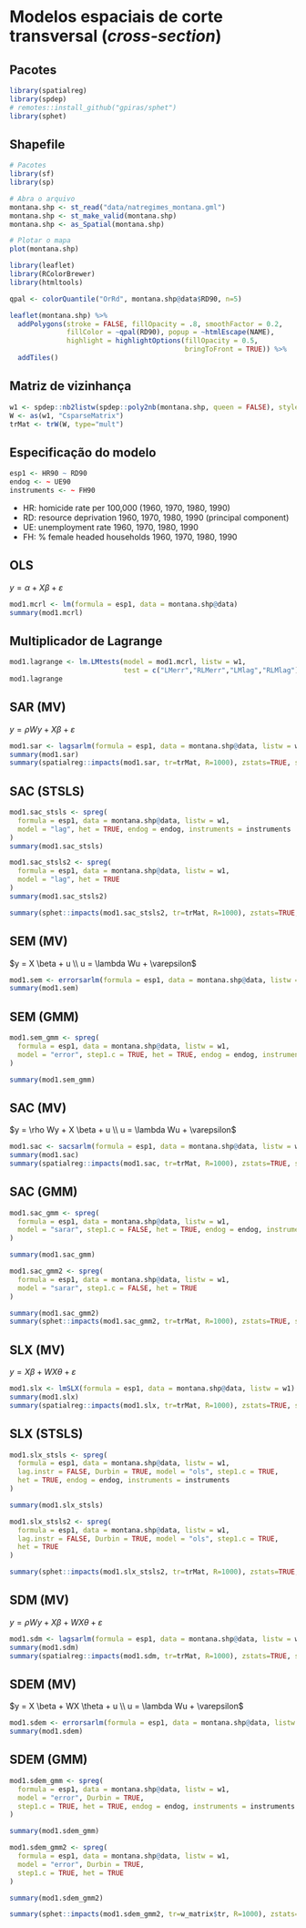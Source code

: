 # Modelos espaciais de corte transversal (*cross-section*)

## Pacotes

```r
library(spatialreg)
library(spdep)
# remotes::install_github("gpiras/sphet")
library(sphet)
```


## Shapefile

```r
# Pacotes
library(sf)
library(sp)

# Abra o arquivo
montana.shp <- st_read("data/natregimes_montana.gml")
montana.shp <- st_make_valid(montana.shp)
montana.shp <- as_Spatial(montana.shp)

# Plotar o mapa
plot(montana.shp)
```

```r
library(leaflet)
library(RColorBrewer)
library(htmltools)

qpal <- colorQuantile("OrRd", montana.shp@data$RD90, n=5) 

leaflet(montana.shp) %>%
  addPolygons(stroke = FALSE, fillOpacity = .8, smoothFactor = 0.2,
              fillColor = ~qpal(RD90), popup = ~htmlEscape(NAME),
              highlight = highlightOptions(fillOpacity = 0.5,
                                           bringToFront = TRUE)) %>%
  addTiles()
```



## Matriz de vizinhança

```r
w1 <- spdep::nb2listw(spdep::poly2nb(montana.shp, queen = FALSE), style = "W")
W <- as(w1, "CsparseMatrix")
trMat <- trW(W, type="mult")
```


## Especificação do modelo

```r
esp1 <- HR90 ~ RD90
endog <- ~ UE90
instruments <- ~ FH90
```

* HR: homicide rate per 100,000 (1960, 1970, 1980, 1990)
* RD: resource deprivation 1960, 1970, 1980, 1990 (principal component)
* UE: unemployment rate 1960, 1970, 1980, 1990
* FH: % female headed households 1960, 1970, 1980, 1990

## OLS

$y = \alpha + X\beta + \varepsilon$

```r
mod1.mcrl <- lm(formula = esp1, data = montana.shp@data)
summary(mod1.mcrl)
```

## Multiplicador de Lagrange

```r
mod1.lagrange <- lm.LMtests(model = mod1.mcrl, listw = w1,
                            test = c("LMerr","RLMerr","LMlag","RLMlag"))
mod1.lagrange
```

## SAR (MV)

$y = \rho W y + X \beta + \varepsilon$

```r
mod1.sar <- lagsarlm(formula = esp1, data = montana.shp@data, listw = w1)
summary(mod1.sar)
summary(spatialreg::impacts(mod1.sar, tr=trMat, R=1000), zstats=TRUE, short=TRUE)
```

## SAC (STSLS)

```r
mod1.sac_stsls <- spreg(
  formula = esp1, data = montana.shp@data, listw = w1,
  model = "lag", het = TRUE, endog = endog, instruments = instruments
)
summary(mod1.sac_stsls)
```

```r
mod1.sac_stsls2 <- spreg(
  formula = esp1, data = montana.shp@data, listw = w1,
  model = "lag", het = TRUE
)
summary(mod1.sac_stsls2)

summary(sphet::impacts(mod1.sac_stsls2, tr=trMat, R=1000), zstats=TRUE, short=TRUE)
```


## SEM (MV)

$y = X \beta + u \\ u = \lambda Wu + \varepsilon$

```r
mod1.sem <- errorsarlm(formula = esp1, data = montana.shp@data, listw = w1)
summary(mod1.sem)
```

## SEM (GMM)

```r
mod1.sem_gmm <- spreg(
  formula = esp1, data = montana.shp@data, listw = w1,
  model = "error", step1.c = TRUE, het = TRUE, endog = endog, instruments = instruments
)

summary(mod1.sem_gmm)
```


## SAC (MV)

$y = \rho Wy + X \beta + u \\ u = \lambda Wu + \varepsilon$

```r
mod1.sac <- sacsarlm(formula = esp1, data = montana.shp@data, listw = w1)
summary(mod1.sac)
summary(spatialreg::impacts(mod1.sac, tr=trMat, R=1000), zstats=TRUE, short=TRUE)
```

## SAC (GMM)

```r
mod1.sac_gmm <- spreg(
  formula = esp1, data = montana.shp@data, listw = w1,
  model = "sarar", step1.c = FALSE, het = TRUE, endog = endog, instruments = instruments
)

summary(mod1.sac_gmm)
```

```r
mod1.sac_gmm2 <- spreg(
  formula = esp1, data = montana.shp@data, listw = w1,
  model = "sarar", step1.c = FALSE, het = TRUE
)

summary(mod1.sac_gmm2)
summary(sphet::impacts(mod1.sac_gmm2, tr=trMat, R=1000), zstats=TRUE, short=TRUE)
```



## SLX (MV)

$y = X \beta + WX \theta + \varepsilon$

```r
mod1.slx <- lmSLX(formula = esp1, data = montana.shp@data, listw = w1)
summary(mod1.slx)
summary(spatialreg::impacts(mod1.slx, tr=trMat, R=1000), zstats=TRUE, short=TRUE)
```

## SLX (STSLS)

```r
mod1.slx_stsls <- spreg(
  formula = esp1, data = montana.shp@data, listw = w1,
  lag.instr = FALSE, Durbin = TRUE, model = "ols", step1.c = TRUE, 
  het = TRUE, endog = endog, instruments = instruments
)

summary(mod1.slx_stsls)
```


```r
mod1.slx_stsls2 <- spreg(
  formula = esp1, data = montana.shp@data, listw = w1,
  lag.instr = FALSE, Durbin = TRUE, model = "ols", step1.c = TRUE, 
  het = TRUE
)

summary(sphet::impacts(mod1.slx_stsls2, tr=trMat, R=1000), zstats=TRUE, short=TRUE)
```


## SDM (MV)

$y = \rho Wy + X \beta + WX \theta + \varepsilon$

```r
mod1.sdm <- lagsarlm(formula = esp1, data = montana.shp@data, listw = w1, Durbin = TRUE)
summary(mod1.sdm)
summary(spatialreg::impacts(mod1.sdm, tr=trMat, R=1000), zstats=TRUE, short=TRUE)
```

## SDEM (MV)

$y = X \beta + WX \theta + u \\ u = \lambda Wu + \varepsilon$

```r
mod1.sdem <- errorsarlm(formula = esp1, data = montana.shp@data, listw = w1, Durbin = TRUE)
summary(mod1.sdem)
```

## SDEM (GMM)

```r
mod1.sdem_gmm <- spreg(
  formula = esp1, data = montana.shp@data, listw = w1,
  model = "error", Durbin = TRUE, 
  step1.c = TRUE, het = TRUE, endog = endog, instruments = instruments
)

summary(mod1.sdem_gmm)
```

```r
mod1.sdem_gmm2 <- spreg(
  formula = esp1, data = montana.shp@data, listw = w1,
  model = "error", Durbin = TRUE, 
  step1.c = TRUE, het = TRUE
)

summary(mod1.sdem_gmm2)

summary(sphet::impacts(mod1.sdem_gmm2, tr=w_matrix$tr, R=1000), zstats=TRUE, short=TRUE)
```